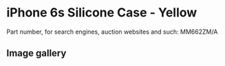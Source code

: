 # iPhone 6s Silicone Case - Yellow

Part number, for search engines, auction websites and such: MM662ZM/A

## Image gallery

<div style={{ width: "768px" }}>
  <GalleryComponent
    images={[
      {
        original: "/everysource/MM662",
        thumbnail: "/everypreview/MM662",
      },
      {
        original: "/everysource/MM662_AV1_GOLD",
        thumbnail: "/everypreview/MM662_AV1_GOLD",
      },
      {
        original: "/everysource/MM662_AV1_SILVER",
        thumbnail: "/everypreview/MM662_AV1_SILVER",
      },
      {
        original: "/everysource/MM662_AV1_SPACE_GRAY",
        thumbnail: "/everypreview/MM662_AV1_SPACE_GRAY",
      }
    ]}
  />
</div>